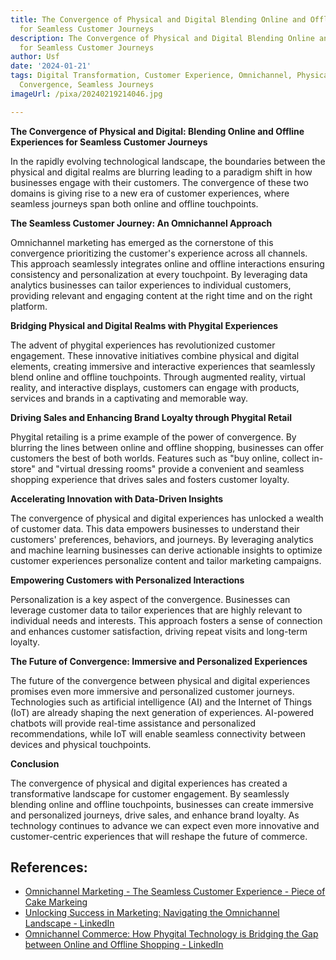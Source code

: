 ```yaml
---
title: The Convergence of Physical and Digital Blending Online and Offline Experiences
  for Seamless Customer Journeys
description: The Convergence of Physical and Digital Blending Online and Offline Experiences
  for Seamless Customer Journeys
author: Usf
date: '2024-01-21'
tags: Digital Transformation, Customer Experience, Omnichannel, Physical and Digital
  Convergence, Seamless Journeys
imageUrl: /pixa/20240219214046.jpg

---
```

**The  Convergence of Physical and  Digital: Blending Online and Offline Experiences for Seamless Customer Journeys**

In the rapidly evolving technological landscape, the boundaries between the physical and digital realms are blurring leading to a paradigm shift in how businesses engage with their customers. The convergence of these two domains is giving rise to a new era  of customer experiences, where seamless journeys span both online and offline touchpoints.

**The Seamless Customer Journey: An Omnichannel Approach**

Omnichannel marketing has emerged as the cornerstone of this convergence prioritizing the customer's experience across all  channels. This approach seamlessly integrates online and offline interactions ensuring consistency and personalization at every touchpoint. By leveraging data analytics  businesses can tailor experiences to individual  customers, providing relevant and engaging content at  the right time and on the right platform.

**Bridging Physical and Digital Realms with  Phygital Experiences**

The advent of phygital  experiences has revolutionized customer  engagement. These innovative initiatives combine physical and  digital elements,  creating immersive and  interactive experiences that seamlessly blend online and offline touchpoints. Through augmented reality, virtual reality,  and interactive displays, customers can engage with products, services  and brands in a  captivating and memorable way.

**Driving  Sales and  Enhancing Brand Loyalty through Phygital Retail**

Phygital retailing is a prime example of the power of convergence. By blurring the lines between online and  offline shopping, businesses can offer customers the best of both worlds. Features such as "buy online,  collect in-store" and "virtual dressing rooms" provide a convenient and seamless shopping  experience that drives sales and  fosters customer loyalty.

**Accelerating  Innovation with Data-Driven Insights**

The convergence of physical and digital  experiences has unlocked a  wealth of customer data. This data  empowers  businesses to understand their customers'  preferences,  behaviors, and journeys. By leveraging analytics and machine learning businesses can derive actionable insights to optimize customer experiences  personalize content and tailor marketing campaigns.

**Empowering Customers with Personalized Interactions**

Personalization is a key  aspect of the convergence. Businesses can leverage customer data  to tailor experiences that are  highly relevant to individual needs and interests.  This approach fosters a sense of connection and enhances customer satisfaction, driving repeat visits and long-term loyalty.

**The Future of Convergence: Immersive and Personalized  Experiences**

The future of the convergence between physical and digital experiences promises even more immersive and personalized customer journeys. Technologies such as artificial intelligence (AI) and the Internet  of Things (IoT) are already shaping  the next generation of experiences. AI-powered chatbots  will provide real-time assistance and personalized recommendations, while IoT will enable seamless connectivity between devices and physical touchpoints.

**Conclusion**

The convergence of physical and digital experiences has created a transformative  landscape  for customer engagement. By seamlessly blending online and offline touchpoints, businesses can create immersive and  personalized journeys,  drive  sales, and enhance brand loyalty. As technology continues to  advance we  can expect even more innovative and customer-centric experiences that will reshape  the future of commerce.

## References:
- [Omnichannel Marketing - The Seamless Customer Experience - Piece of Cake Markeing](https://pieceofcakemarketing.co.uk/omnichannel-marketing-the-seamless-customer-experience/)
- [Unlocking Success in Marketing: Navigating the Omnichannel Landscape - LinkedIn](https://www.linkedin.com/pulse/unlocking-success-marketing-navigating-omnichannel-himanshu-sisodia)
- [Omnichannel Commerce: How Phygital Technology is Bridging the Gap between Online and Offline Shopping - LinkedIn](https://www.linkedin.com/pulse/omnichannel-commerce-how-phygital-technology-bridging-marko-daki%C4%87)
